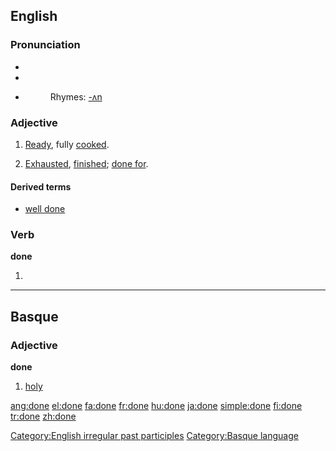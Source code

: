 {{wikipedia|dab=done}}
==English==

{{rank|better|name|among|210|done|days|something|gave}}

===Pronunciation===
*{{IPA|/'dʌn/}}
*{{SAMPA|/"dVn/}}
*{{audio|En-ca-done.ogg|Audio (CA)}}
*:Rhymes: [[Rhymes:English:-ʌn|-ʌn]]

===Adjective===
{{en-adj}}

# {{italbrac|of meat or other foods}} [[ready|Ready]], fully [[cooked]].
# [[exhausted|Exhausted]], [[finished]]; [[done for]].

====Derived terms====
*[[well done]]

===Verb===
'''done'''

# {{past participle of|[[do]]}}

[[Category:English irregular past participles]]

----

==Basque==

===Adjective===
'''done'''

# [[holy]]

[[Category:Basque language]]

[[ang:done]]
[[el:done]]
[[fa:done]]
[[fr:done]]
[[hu:done]]
[[ja:done]]
[[simple:done]]
[[fi:done]]
[[tr:done]]
[[zh:done]]
